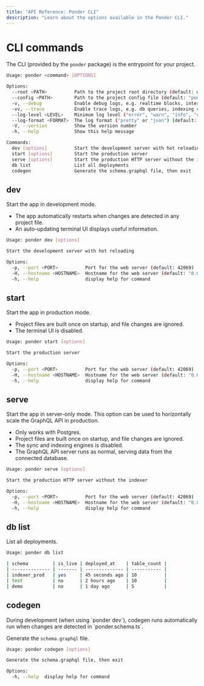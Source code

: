 ```yaml
---
title: "API Reference: Ponder CLI"
description: "Learn about the options available in the Ponder CLI."
---
```



# CLI commands

The CLI (provided by the `ponder` package) is the entrypoint for your project.

```bash
Usage: ponder <command> [OPTIONS]

Options:
  --root <PATH>          Path to the project root directory (default: working directory)
  --config <PATH>        Path to the project config file (default: "ponder.config.ts")
  -v, --debug            Enable debug logs, e.g. realtime blocks, internal events
  -vv, --trace           Enable trace logs, e.g. db queries, indexing checkpoints
  --log-level <LEVEL>    Minimum log level ("error", "warn", "info", "debug", or "trace") (default: "info")
  --log-format <FORMAT>  The log format ("pretty" or "json") (default: "pretty")
  -V, --version          Show the version number
  -h, --help             Show this help message

Commands:
  dev [options]          Start the development server with hot reloading
  start [options]        Start the production server
  serve [options]        Start the production HTTP server without the indexer
  db list                List all deployments
  codegen                Generate the schema.graphql file, then exit
```

## dev

Start the app in development mode.

- The app automatically restarts when changes are detected in any project file.
- An auto-updating terminal UI displays useful information.

```bash
Usage: ponder dev [options]

Start the development server with hot reloading

Options:
  -p, --port <PORT>          Port for the web server (default: 42069)
  -H, --hostname <HOSTNAME>  Hostname for the web server (default: "0.0.0.0" or "::")
  -h, --help                 display help for command
```

## start

Start the app in production mode.

- Project files are built once on startup, and file changes are ignored.
- The terminal UI is disabled.

```bash
Usage: ponder start [options]

Start the production server

Options:
  -p, --port <PORT>          Port for the web server (default: 42069)
  -H, --hostname <HOSTNAME>  Hostname for the web server (default: "0.0.0.0" or "::")
  -h, --help                 display help for command
```

## serve

Start the app in server-only mode. This option can be used to horizontally scale the GraphQL API in production.

- Only works with Postgres.
- Project files are built once on startup, and file changes are ignored.
- The sync and indexing engines is disabled.
- The GraphQL API server runs as normal, serving data from the connected database.

```bash
Usage: ponder serve [options]

Start the production HTTP server without the indexer

Options:
  -p, --port <PORT>          Port for the web server (default: 42069)
  -H, --hostname <HOSTNAME>  Hostname for the web server (default: "0.0.0.0" or "::")
  -h, --help                 display help for command
```

## db list

List all deployments.

```bash
Usage: ponder db list

| schema         | is_live | deployed_at    | table_count |
| -------------- | ------- | -------------- | ----------- |
| indexer_prod   | yes     | 45 seconds ago | 10          |
| test           | no      | 2 hours ago    | 10          |
| demo           | no      | 1 day ago      | 5           |
```

## codegen

<Callout type="info">
  During development (when using `ponder dev`), codegen runs automatically run
  when changes are detected in `ponder.schema.ts`.
</Callout>

Generate the `schema.graphql` file.

```bash
Usage: ponder codegen [options]

Generate the schema.graphql file, then exit

Options:
  -h, --help  display help for command
```
